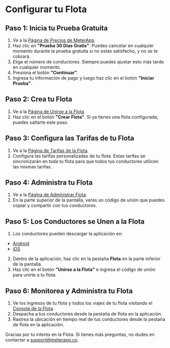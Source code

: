 # Configurar tu Flota

## Paso 1: Inicia tu Prueba Gratuita

1. Ve a la [Página de Precios de MeterApp](https://www.meterapp.co/es/pricing).
2. Haz clic en **"Prueba 30 Días Gratis"**. Puedes cancelar en cualquier momento durante la prueba gratuita si no estás satisfecho, y no se te cobrará.
3. Elige el número de conductores. Siempre puedes ajustar esto más tarde en cualquier momento.
4. Presiona el botón **"Continuar"**.
5. Ingresa tu información de pago y luego haz clic en el botón **"Iniciar Prueba"**.

## Paso 2: Crea tu Flota

1. Ve a la [Página de Unirse a la Flota](https://www.meterapp.co/es/fleet/join).
2. Haz clic en el botón **"Crear Flota"**. Si ya tienes una flota configurada, puedes saltarte este paso.

## Paso 3: Configura las Tarifas de tu Flota

1. Ve a la [Página de Tarifas de la Flota](https://www.meterapp.co/es/fleet/fares).
2. Configura las tarifas personalizadas de tu flota. Estas tarifas se sincronizarán en toda tu flota para que todos tus conductores utilicen las mismas tarifas.

## Paso 4: Administra tu Flota

1. Ve a la [Página de Administrar Flota](https://www.meterapp.co/es/fleet/manage_fleet).
2. En la parte superior de la pantalla, verás un código de unión que puedes copiar y compartir con tus conductores.

## Paso 5: Los Conductores se Unen a la Flota

1. Los conductores pueden descargar la aplicación en:
- [Android](https://play.google.com/store/apps/details?id=osacky.ridemeter)
- [iOS](https://apps.apple.com/us/app/meter-for-taxis/id931234419)
2. Dentro de la aplicación, haz clic en la pestaña **Flota** en la parte inferior de la pantalla.
3. Haz clic en el botón **"Unirse a la Flota"** e ingresa el código de unión para unirte a tu flota.

## Paso 6: Monitorea y Administra tu Flota

1. Ve los ingresos de tu flota y todos los viajes de tu flota visitando el [Consola de la Flota](https://www.meterapp.co/es/fleet/console).
2. Despacha a tus conductores desde la pestaña de flota en la aplicación.
3. Rastrea la ubicación en tiempo real de tus conductores desde la pestaña de flota en la aplicación.

Gracias por tu interés en la Flota. Si tienes más preguntas, no dudes en contactar a [support@meterapp.co](mailto:support@meterapp.co).
